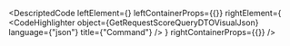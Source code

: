 
<DescriptedCode
  leftElement={<GetRequestScoreQueryDTODesc />}
  leftContainerProps={{}}
  rightElement={
    <CodeHighlighter
      object={GetRequestScoreQueryDTOVisualJson}
      language={"json"}
      title={"Command"}
    />
  }
  rightContainerProps={{}}
/>
